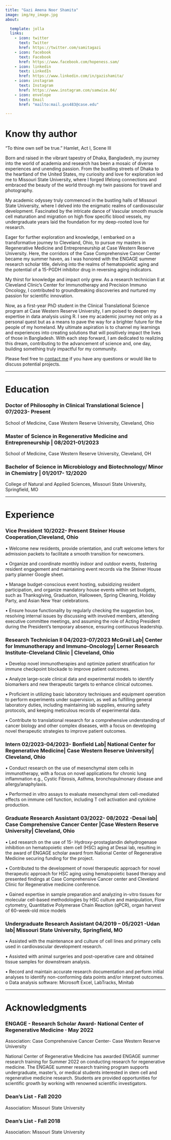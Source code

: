 ```yaml
---
title: "Gazi Amena Noor Shamita"
image: img/my_image.jpg
about:

  template: jolla
  links:
    - icon: twitter
      text: Twitter
      href: https://twitter.com/samitagazi
    - icon: facebook
      text: Facebook
      href: https://www.facebook.com/hopeness.sam/
    - icon: linkedin
      text: LinkedIn
      href: https://www.linkedin.com/in/gazishamita/
    - icon: instagram
      text: Instagram
      href: https://www.instagram.com/samwise.04/
    - icon: envelope
      text: Email
      href: "mailto:mail.gxs483@case.edu"  

---
```


# Know thy author

"To thine own self be true.” Hamlet, Act I, Scene III 

Born and raised in the vibrant tapestry of Dhaka, Bangladesh, my journey into the world of academia and research has been a mosaic of diverse experiences and unending passion. From the bustling streets of Dhaka to the heartland of the United States, my curiosity and love for exploration led me to Missouri State University, where I forged lifelong connections and embraced the beauty of the world through my twin passions for travel and photography.

My academic odyssey truly commenced in the bustling halls of Missouri State University, where I delved into the enigmatic realms of cardiovascular development. Fascinated by the intricate dance of Vascular smooth muscle cell maturation and migration on high flow specific blood vessels, my undergraduate years laid the foundation for my deep-rooted love for research.

Eager for further exploration and knowledge, I embarked on a transformative journey to Cleveland, Ohio, to pursue my masters in Regenerative Medicine and Entrepreneurship at Case Western Reserve University. Here, the corridors of the Case Comprehensive Cancer Center became my summer haven, as I was honored with the ENGAGE summer research scholar title, delving into the realms of hematopoietic aging and the potential of a 15-PGDH inhibitor drug in reversing aging indicators.

My thirst for knowledge and impact only grew. As a research technician II at Cleveland Clinic's Center for Immunotherapy and Precision Immuno Oncology, I contributed to groundbreaking discoveries and nurtured my passion for scientific innovation.

Now, as a first-year PhD student in the Clinical Translational Science program at Case Western Reserve University, I am poised to deepen my expertise in data analysis using R. I see my academic journey not only as a personal quest but as a means to pave the way for a brighter future for the people of my homeland. My ultimate aspiration is to channel my learnings and experiences into creating solutions that will positively impact the lives of those in Bangladesh. With each step forward, I am dedicated to realizing this dream, contributing to the advancement of science and, one day, building something truly impactful for my community.

Please feel free to [contact me](mailto:mail.gxs483@case.edu) if you have any questions or would like to discuss potential projects.

------------------------------------------------------------------------

# Education

### Doctor of Philosophy in Clinical Translational Science \| 07/2023- Present

School of Medicine, Case Western Reserve University, Cleveland, Ohio

### Master of Science in Regenerative Medicine and Entrepreneurship \| 08/2021-01/2023

School of Medicine, Case Western Reserve University, Cleveland, OH

### Bachelor of Science in Microbiology and Biotechnology/ Minor in Chemistry \| 01/2017- 12/2020

College of Natural and Applied Sciences, Missouri State University, Springfield, MO

------------------------------------------------------------------------

# Experience

### Vice President 10/2022- Present Steiner House Cooperation,Cleveland, Ohio

• Welcome new residents, provide orientation, and craft welcome letters for admission packets to facilitate a smooth transition for newcomers.

• Organize and coordinate monthly indoor and outdoor events, fostering resident engagement and maintaining event records via the Steiner House party planner Google sheet.

• Manage budget-conscious event hosting, subsidizing resident participation, and organize mandatory house events within set budgets, such as Thanksgiving, Graduation, Halloween, Spring Cleaning, Holiday Party, and Asian New Year celebrations.

• Ensure house functionality by regularly checking the suggestion box, resolving internal issues by discussing with involved members, attending executive committee meetings, and assuming the role of Acting President during the President's temporary absence, ensuring continuous leadership.

### Research Technician II 04/2023-07/2023 McGrail Lab\| Center for Immunotherapy and Immuno-Oncology\| Lerner Research Institute-Cleveland Clinic \| Cleveland, Ohio

• Develop novel immunotherapies and optimize patient stratification for immune checkpoint blockade to improve patient outcomes.

• Analyze large-scale clinical data and experimental models to identify biomarkers and new therapeutic targets to enhance clinical outcomes.

• Proficient in utilizing basic laboratory techniques and equipment operation to perform experiments under supervision, as well as fulfilling general laboratory duties, including maintaining lab supplies, ensuring safety protocols, and keeping meticulous records of experimental data.

• Contribute to translational research for a comprehensive understanding of cancer biology and other complex diseases, with a focus on developing novel therapeutic strategies to improve patient outcomes.

### Intern 02/2023-04/2023- Bonfield Lab\| National Center for Regenerative Medicine\| Case Western Reserve University\| Cleveland, Ohio

• Conduct research on the use of mesenchymal stem cells in immunotherapy, with a focus on novel applications for chronic lung inflammation e.g., Cystic Fibrosis, Asthma, bronchopulmonary disease and allergy/anaphylaxis.

• Performed in vitro assays to evaluate mesenchymal stem cell-mediated effects on immune cell function, including T cell activation and cytokine production.

### Graduate Research Assistant 03/2022- 08/2022 -Desai lab\| Case Comprehensive Cancer Center \|Case Western Reserve University\| Cleveland, Ohio

• Led research on the use of 15- Hydroxy-prostaglandin dehydrogenase inhibition on hematopoietic stem cell (HSC) aging at Desai lab, resulting in the award of ENGAGE scholar award from National Center of Regenerative Medicine securing funding for the project.

• Contributed to the development of novel therapeutic approach for novel therapeutic approach for HSC aging using hematopoietic based therapy and presented findings at Case Comprehensive Cancer center and Cleveland Clinic for Regenerative medicine conference.

• Gained expertise in sample preparation and analyzing in-vitro tissues for molecular cell-based methodologies by HSC culture and manipulation, Flow cytometry, Quantitative Polymerase Chain Reaction (qPCR), organ harvest of 60-week-old mice models

### Undergraduate Research Assistant 04/2019 -- 05/2021 -Udan lab\| Missouri State University, Springfield, MO

• Assisted with the maintenance and culture of cell lines and primary cells used in cardiovascular development research.

• Assisted with animal surgeries and post-operative care and obtained tissue samples for downstream analysis.

• Record and maintain accurate research documentation and perform initial analyses to identify non-conforming data points and/or interpret outcomes. o Data analysis software: Microsoft Excel, LabTracks, Minitab

------------------------------------------------------------------------

# Acknowledgments

### ENGAGE - Research Scholar Award- National Center of Regenerative Medicine · May 2022

Association: Case Comprehensive Cancer Center- Case Western Reserve University

National Center of Regenerative Medicine has awarded ENGAGE summer research training for Summer 2022 on conducting research for regenerative medicine. The ENGAGE summer research training program supports undergraduate, master's, or medical students interested in stem cell and regenerative medicine research. Students are provided opportunities for scientific growth by working with renowned scientific investigators.

### Dean's List - Fall 2020

Association: Missouri State University

### Dean's List - Fall 2018

Association: Missouri State University

